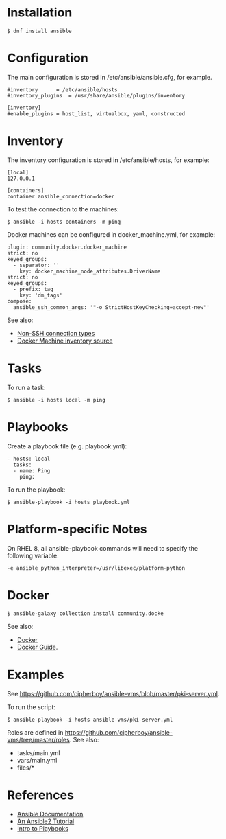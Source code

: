 = Installation =

 $ dnf install ansible

= Configuration =

The main configuration is stored in /etc/ansible/ansible.cfg, for example.

<pre>
#inventory      = /etc/ansible/hosts
#inventory_plugins  = /usr/share/ansible/plugins/inventory

[inventory]
#enable_plugins = host_list, virtualbox, yaml, constructed
</pre>

= Inventory =

The inventory configuration is stored in /etc/ansible/hosts, for example:

<pre>
[local]
127.0.0.1

[containers]
container ansible_connection=docker
</pre>

To test the connection to the machines:

<pre>
$ ansible -i hosts containers -m ping
</pre>

Docker machines can be configured in docker_machine.yml, for example:

<pre>
plugin: community.docker.docker_machine
strict: no
keyed_groups:
  - separator: ''
    key: docker_machine_node_attributes.DriverName
strict: no
keyed_groups:
  - prefix: tag
    key: 'dm_tags'
compose:
  ansible_ssh_common_args: '"-o StrictHostKeyChecking=accept-new"'
</pre>

See also:

* [https://docs.ansible.com/ansible/latest/user_guide/intro_inventory.html#non-ssh-connection-types Non-SSH connection types]
* [https://docs.ansible.com/ansible/latest/collections/community/docker/docker_machine_inventory.html Docker Machine inventory source]

= Tasks  =

To run a task:

 $ ansible -i hosts local -m ping

= Playbooks =

Create a playbook file (e.g. playbook.yml):

<pre>
- hosts: local
  tasks:
  - name: Ping
    ping:
</pre>

To run the playbook:

 $ ansible-playbook -i hosts playbook.yml

= Platform-specific Notes =

On RHEL 8, all ansible-playbook commands will need to specify the following variable:

 -e ansible_python_interpreter=/usr/libexec/platform-python

= Docker =

<pre>
$ ansible-galaxy collection install community.docke
</pre>

See also:

* [[Docker]]
* [https://docs.ansible.com/ansible/latest/scenario_guides/guide_docker.html Docker Guide].

= Examples =

See https://github.com/cipherboy/ansible-vms/blob/master/pki-server.yml.

To run the script:

 $ ansible-playbook -i hosts ansible-vms/pki-server.yml

Roles are defined in https://github.com/cipherboy/ansible-vms/tree/master/roles.
See also:
* tasks/main.yml
* vars/main.yml
* files/*

= References =

* [https://docs.ansible.com/ansible/latest/index.html Ansible Documentation]
* [https://serversforhackers.com/c/an-ansible2-tutorial An Ansible2 Tutorial]
* [https://docs.ansible.com/ansible/latest/user_guide/playbooks_intro.html Intro to Playbooks]